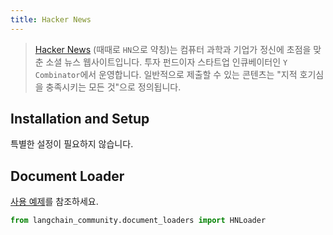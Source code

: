 ```yaml
---
title: Hacker News
---
```


>[Hacker News](https://en.wikipedia.org/wiki/Hacker_News) (때때로 `HN`으로 약칭)는 컴퓨터 과학과 기업가 정신에 초점을 맞춘 소셜 뉴스
> 웹사이트입니다. 투자 펀드이자 스타트업 인큐베이터인 `Y Combinator`에서 운영합니다. 일반적으로 제출할 수 있는 콘텐츠는 "지적 호기심을 충족시키는 모든 것"으로 정의됩니다.

## Installation and Setup

특별한 설정이 필요하지 않습니다.

## Document Loader

[사용 예제](/oss/integrations/document_loaders/hacker_news)를 참조하세요.

```python
from langchain_community.document_loaders import HNLoader
```